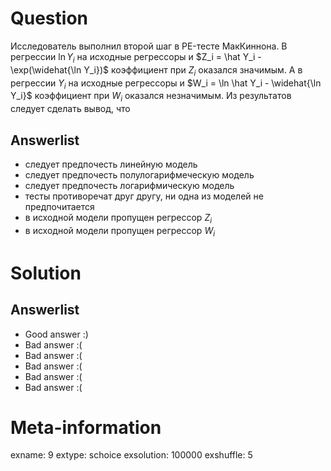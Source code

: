 Question
========
Исследователь выполнил второй шаг в PE-тесте МакКиннона. В регрессии $\ln Y_i$ на исходные регрессоры и $Z_i = \hat Y_i - \exp(\widehat{\ln Y_i})$ коэффициент при $Z_i$ оказался значимым. А в регрессии $Y_i$ на исходные регрессоры и $W_i = \ln \hat Y_i - \widehat{\ln Y_i}$ коэффициент при $W_i$ оказался незначимым. Из результатов следует сделать вывод, что


Answerlist
----------
*  следует предпочесть линейную модель
*  следует предпочесть полулогарифмеческую модель
*  следует предпочесть логарифмическую модель
*  тесты противоречат друг другу, ни одна из моделей не предпочитается
*  в исходной модели пропущен регрессор $Z_i$
*  в исходной модели пропущен регрессор $W_i$

Solution
========

Answerlist
----------
*  Good answer :)
*  Bad answer :(
*  Bad answer :(
*  Bad answer :(
*  Bad answer :(
*  Bad answer :(

Meta-information
================
exname: 9
extype: schoice
exsolution: 100000
exshuffle: 5
